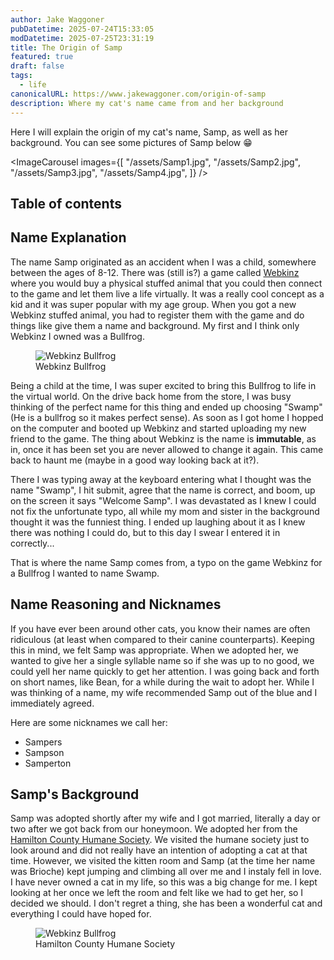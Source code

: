 ```yaml
---
author: Jake Waggoner
pubDatetime: 2025-07-24T15:33:05
modDatetime: 2025-07-25T23:31:19
title: The Origin of Samp
featured: true
draft: false
tags:
  - life
canonicalURL: https://www.jakewaggoner.com/origin-of-samp
description: Where my cat's name came from and her background
---
```



Here I will explain the origin of my cat's name, Samp, as well as her background. You can see some pictures of Samp below 😁

<ImageCarousel
  images={[
    "/assets/Samp1.jpg",
    "/assets/Samp2.jpg",
    "/assets/Samp3.jpg",
    "/assets/Samp4.jpg",
  ]}
/>
## Table of contents

## Name Explanation

The name Samp originated as an accident when I was a child, somewhere between the ages of 8-12. There was (still is?) a game called [Webkinz](https://www.webkinz.com/) where you would buy a physical stuffed animal that you could
then connect to the game and let them live a life virtually. It was a really cool concept as a kid and it was super popular with my age group. When you got a new Webkinz stuffed animal, you had to register them with the game and do things like give them a name
and background. My first and I think only Webkinz I owned was a Bullfrog.

<figure>
  <img src="/assets/Bullfrog.webp" alt="Webkinz Bullfrog" />
  <figcaption class="text-center">Webkinz Bullfrog</figcaption>
</figure>

Being a child at the time, I was super excited to bring this Bullfrog to life in the virtual world. On the drive back home from the store, I was busy thinking of the perfect name for this thing and ended up choosing "Swamp" (He is a bullfrog so it makes perfect sense).
As soon as I got home I hopped on the computer and booted up Webkinz and started uploading my new friend to the game. The thing about Webkinz is the name is **immutable**, as in, once it has been set you are never allowed to change it again. This came back to haunt
me (maybe in a good way looking back at it?).

There I was typing away at the keyboard entering what I thought was the name "Swamp", I hit submit, agree that the name is correct, and boom, up on the screen it says "Welcome Samp". I was devastated as I knew I could not
fix the unfortunate typo, all while my mom and sister in the background thought it was the funniest thing. I ended up laughing about it as I knew there was nothing I could do, but to this day I swear I entered it in correctly...

That is where the name Samp comes from, a typo on the game Webkinz for a Bullfrog I wanted to name Swamp.

## Name Reasoning and Nicknames

If you have ever been around other cats, you know their names are often ridiculous (at least when compared to their canine counterparts). Keeping this in mind, we felt Samp was appropriate. When we adopted her, we wanted to give her a single syllable name so if she
was up to no good, we could yell her name quickly to get her attention. I was going back and forth on short names, like Bean, for a while during the wait to adopt her. While I was thinking of a name, my wife recommended Samp out of the blue and I immediately agreed.

Here are some nicknames we call her:

- Sampers
- Sampson
- Samperton

## Samp's Background

Samp was adopted shortly after my wife and I got married, literally a day or two after we got back from our honeymoon. We adopted her from the [Hamilton County Humane Society](https://www.hamiltonhumane.com/). We visited the humane society just to look around and
did not really have an intention of adopting a cat at that time. However, we visited the kitten room and Samp (at the time her name was Brioche) kept jumping and climbing all over me and I instaly fell in love. I have never owned a cat in my life, so this was a
big change for me. I kept looking at her once we left the room and felt like we had to get her, so I decided we should. I don't regret a thing, she has been a wonderful cat and everything I could have hoped for.

<figure>
  <img
    src="https://www.hamiltonhumane.com/wp-content/uploads/2020/01/New-Facility-3-481x560.png"
    alt="Webkinz Bullfrog"
  />
  <figcaption class="text-center">Hamilton County Humane Society</figcaption>
</figure>
